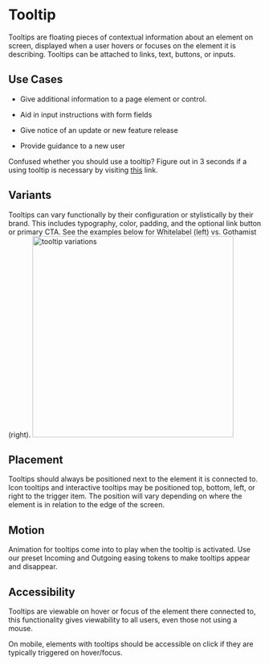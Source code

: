 
<Meta title="Components/Molecules/Tooltip"/>


# Tooltip

Tooltips are floating pieces of contextual information about an element on screen, displayed when a user hovers or focuses on the element it is describing. Tooltips can be attached to links, text, buttons, or inputs.

## Use Cases

-   Give additional information to a page element or control.
    
-   Aid in input instructions with form fields
    
-   Give notice of an update or new feature release
    
-   Provide guidance to a new user

Confused whether you should use a tooltip? Figure out in 3 seconds if a using tooltip is necessary by visiting [this](https://media.nngroup.com/media/editor/2018/11/19/v2tooltipsasset-9.png) link.
    

  

## Variants

Tooltips can vary functionally by their configuration or stylistically by their brand. This includes typography, color, padding, and the optional link button or primary CTA. See the examples below for Whitelabel (left) vs. Gothamist (right).
 <img alt="tooltip variations" src="./images/Molecules-Tooltips-Variants.png" width="400" />

## Placement

Tooltips should always be positioned next to the element it is connected to. Icon tooltips and interactive tooltips may be positioned top, bottom, left, or right to the trigger item. The position will vary depending on where the element is in relation to the edge of the screen.


## Motion

Animation for tooltips come into to play when the tooltip is activated. Use our preset Incoming and Outgoing easing tokens to make tooltips appear and disappear.

  

## Accessibility

Tooltips are viewable on hover or focus of the element there connected to, this functionality gives viewability to all users, even those not using a mouse.

On mobile, elements with tooltips should be accessible on click if they are typically triggered on hover/focus.
